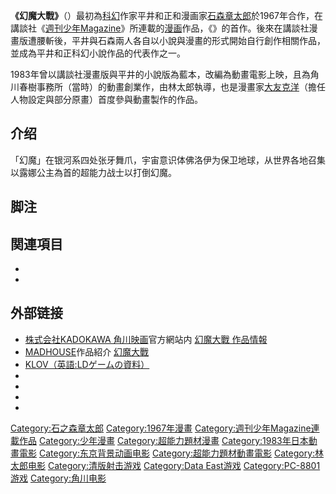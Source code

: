 {{expand|time=2015-04-08T10:04:07+00:00}}

'''《幻魔大戰》'''（{{lang-ja|幻魔大戦（げんまたいせん）}}）最初為[[科幻|科幻]]作家平井和正和漫画家[[石森章太郎|石森章太郎]]於1967年合作，在講談社《[[週刊少年Magazine|週刊少年Magazine]]》所連載的[[漫画|漫画]]作品，《{{link-ja|幻魔大戰系列|幻魔大戦シリーズ}}》的首作。後來在講談社漫畫版遭腰斬後，平井與石森兩人各自以小說與漫畫的形式開始自行創作相關作品，並成為平井和正科幻小說作品的代表作之一。

1983年曾以講談社漫畫版與平井的小說版為藍本，改編為動畫電影上映，且為角川春樹事務所（當時）的動畫創業作，由林太郎執導，也是漫畫家[[大友克洋|大友克洋]]（擔任人物設定與部分原畫）首度參與動畫製作的作品。

==介绍==
「幻魔」在银河系四处张牙舞爪，宇宙意识体佛洛伊为保卫地球，从世界各地召集以露娜公主為首的超能力战士以打倒幻魔。

== 脚注 ==
{{Reflist}}

== 関連項目 ==
* {{link-ja|S.I.C.#衍生商品|S.I.C.#派生商品}}
* {{link-ja|幻魔大戰系列用語一覽|幻魔大戦シリーズの用語一覧}}

== 外部链接 ==
* [[KADOKAWA|株式会社KADOKAWA 角川映画]]官方網站内 [http://www.kadokawa-pictures.jp/official/genmataisen/ 幻魔大戰 作品情報] {{Wayback|url=http://www.kadokawa-pictures.jp/official/genmataisen/ |date=20150415110815 }}
* [[MADHOUSE|MADHOUSE]]作品紹介 [http://www.madhouse.co.jp/works/1986-1983/works_movie_genma.html 幻魔大戰] {{Wayback|url=http://www.madhouse.co.jp/works/1986-1983/works_movie_genma.html |date=20150915034204 }}
* [http://www.arcade-museum.com/game_detail.php?game_id=7089 KLOV（英語:LDゲームの資料）] {{Wayback|url=http://www.arcade-museum.com/game_detail.php?game_id=7089 |date=20150923174821 }}
* {{Movielink|allcinema|90103|幻魔大戰}}
* {{Movielink|kinejun|17290|幻魔大戰}}
* {{Movielink|allmovie|21595|Harmagedon}}
* {{Movielink|imdb|0150844|Harmagedon: Genma taisen}}

{{石之森章太郎}}
{{幻魔大战}}
{{DEFAULTSORT:Genma Taisen}}
[[Category:石之森章太郎|Category:石之森章太郎]]
[[Category:1967年漫畫|Category:1967年漫畫]]
[[Category:週刊少年Magazine連載作品|Category:週刊少年Magazine連載作品]]
[[Category:少年漫畫|Category:少年漫畫]]
[[Category:超能力題材漫畫|Category:超能力題材漫畫]]
[[Category:1983年日本動畫電影|Category:1983年日本動畫電影]]
[[Category:东京背景动画电影|Category:东京背景动画电影]]
[[Category:超能力題材動畫電影|Category:超能力題材動畫電影]]
[[Category:林太郎电影|Category:林太郎电影]]
[[Category:清版射击游戏|Category:清版射击游戏]]
[[Category:Data_East游戏|Category:Data East游戏]]
[[Category:PC-8801游戏|Category:PC-8801游戏]]
[[Category:角川电影|Category:角川电影]]